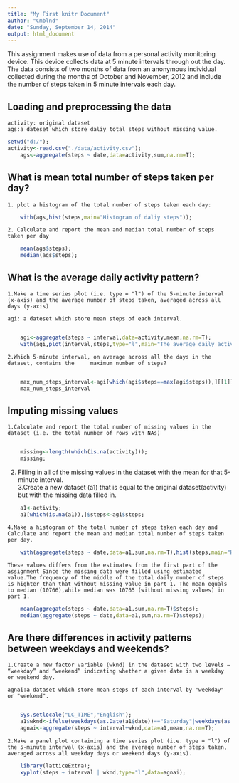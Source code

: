 ```yaml
---
title: "My First knitr Document"
author: "Cmblnd"
date: "Sunday, September 14, 2014"
output: html_document
---
```


This assignment makes use of data from a personal activity monitoring device. This device collects data at 5 minute intervals through out the day. The data consists of two months of data from an anonymous individual collected during the months of October and November, 2012 and include the number of steps taken in 5 minute intervals each day.

##  Loading and preprocessing the data

    activity: original dataset
    ags:a dateset which store daliy total steps without missing value.


```r
setwd("d:/");
activity<-read.csv("./data/activity.csv");
    ags<-aggregate(steps ~ date,data=activity,sum,na.rm=T);
```

## What is mean total number of steps taken per day?

    1. plot a histogram of the total number of steps taken each day:

```r
    with(ags,hist(steps,main="Histogram of daliy steps"));
```

    2. Calculate and report the mean and median total number of steps taken per day 
    
```r
    mean(ags$steps);
    median(ags$steps);
```

## What is the average daily activity pattern?

    1.Make a time series plot (i.e. type = "l") of the 5-minute interval (x-axis) and the average number of steps taken, averaged across all days (y-axis)  
      
    agi: a dateset which store mean steps of each interval.
      
```r
    agi<-aggregate(steps ~ interval,data=activity,mean,na.rm=T);
    with(agi,plot(interval,steps,type="l",main="The average daily activity pattern"));
```

    2.Which 5-minute interval, on average across all the days in the dataset, contains the     maximum number of steps?
      
    
```r
    max_num_steps_interval<-agi[which(agi$steps==max(agi$steps)),][[1]];
    max_num_steps_interval
```
  
## Imputing missing values
      
    1.Calculate and report the total number of missing values in the dataset (i.e. the total number of rows with NAs)  
      
```r
    missing<-length(which(is.na(activity)));
    missing;
```
   
   2. Filling in all of the missing values in the dataset with the mean for that 5-minute interval.     
   3.Create a new dataset (a1) that is equal to the original dataset(activity) but with the missing data filled in.  
   
```r
    a1<-activity;
    a1[which(is.na(a1)),]$steps<-agi$steps;
```    
  
    4.Make a histogram of the total number of steps taken each day and Calculate and report the mean and median total number of steps taken per day.   
    
```r
    with(aggregate(steps ~ date,data=a1,sum,na.rm=T),hist(steps,main="Histogram of total number of steps taken per day"));
```
  
    These values differs from the estimates from the first part of the assignment Since the missing data were filled using estimated value.The frequency of the middle of the total daily number of steps is highter than that without missing value in part 1. The mean equals to median (10766),while median was 10765 (without missing values) in part 1.
    
```r
    mean(aggregate(steps ~ date,data=a1,sum,na.rm=T)$steps);
    median(aggregate(steps ~ date,data=a1,sum,na.rm=T)$steps);
```
    
## Are there differences in activity patterns between weekdays and weekends?
    
    1.Create a new factor variable (wknd) in the dataset with two levels – “weekday” and “weekend” indicating whether a given date is a weekday or weekend day.      
    
    agnai:a dataset which store mean steps of each interval by "weekday" or "weekend".
      
```r
    Sys.setlocale("LC_TIME","English");
    a1$wknd<-ifelse(weekdays(as.Date(a1$date))=="Saturday"|weekdays(as.Date(a1$date))=="Sunday","weekend","weekday")
    agnai<-aggregate(steps ~ interval+wknd,data=a1,mean,na.rm=T);
```
  
    2.Make a panel plot containing a time series plot (i.e. type = "l") of the 5-minute interval (x-axis) and the average number of steps taken, averaged across all weekday days or weekend days (y-axis).   
    
```r
    library(latticeExtra);
    xyplot(steps ~ interval | wknd,type="l",data=agnai);
```   
    